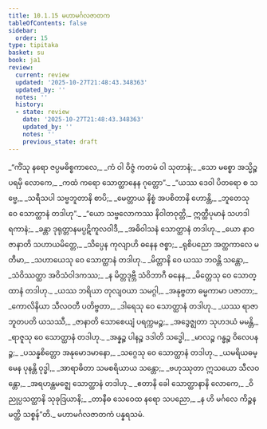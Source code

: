 ```yaml
---
title: 10.1.15 မဟာမင်္ဂလဇာတက
tableOfContents: false
sidebar:
  order: 15
type: tipitaka
basket: su
book: ja1
review:
  current: review
  updated: '2025-10-27T21:48:43.348363'
  updated_by: ''
  notes: ''
  history:
  - state: review
    date: '2025-10-27T21:48:43.348363'
    updated_by: ''
    notes: ''
    previous_state: draft
---
```



<ReviewStatus review={frontmatter.review} showDetails={true} />

<HypothesisAnnotation frontmatter={frontmatter} />

<DynamicBreadcrumb />

<Division number="155" book="ja1" e="ch" v="22" p="222">

<Paragraph number="2077" type="verses" book="ja1">
_“ကိံသု နရော ဇပ္ပမဓိစ္စကာလေ,_  
_ကံ ဝါ ဝိဇ္ဇံ ကတမံ ဝါ သုတာနံ;_  
_သော မစ္စော အသ္မိဉ္စ ပရမှိ လောကေ,_  
_ကထံ ကရော သောတ္ထာနေန ဂုတ္တော”._  

</Paragraph>

</Division>
<Division number="156" book="ja1" e="ch" v="22" p="222">

<Paragraph number="2078" type="verses" book="ja1">
_“ယဿ ဒေဝါ ပိတရော စ သဗ္ဗေ,_  
_သရီသပါ သဗ္ဗဘူတာနိ စာပိ;_  
_မေတ္တာယ နိစ္စံ အပစိတာနိ ဟောန္တိ,_  
_ဘူတေသု ဝေ သောတ္ထာနံ တဒါဟု”._  

</Paragraph>

</Division>
<Division number="157" book="ja1" e="ch" v="22" p="222">

<Paragraph number="2079" type="verses" book="ja1">
_“ယော သဗ္ဗလောကဿ နိဝါတဝုတ္တိ,_  
ဣတ္ထီပုမာနံ သဟဒါရကာနံ;_  
_ခန္တာ ဒုရုတ္တာနမပ္ပဋိကူလဝါဒီ,_  
_အဓိဝါသနံ သောတ္ထာနံ တဒါဟု._  

</Paragraph>

</Division>
<Division number="158" book="ja1" e="ch" v="22" p="222">

<Paragraph number="2080" type="verses" book="ja1">
_ယော နာဝဇာနာတိ သဟာယမိတ္တေ,_  
_သိပ္ပေန ကုလျာဟိ ဓနေန ဇစ္စာ;_  
_ရုစိပညော အတ္ထကာလေ မတီမာ,_  
_သဟာယေသု ဝေ သောတ္ထာနံ တဒါဟု._  

</Paragraph>

</Division>
<Division number="159" book="ja1" e="ch" v="22" p="222">

<Paragraph number="2081" type="verses" book="ja1">
_မိတ္တာနိ ဝေ ယဿ ဘဝန္တိ သန္တော,_  
_သံဝိဿတ္ထာ အဝိသံဝါဒကဿ;_  
_န မိတ္တဒုဗ္ဘီ သံဝိဘာဂီ ဓနေန,_  
_မိတ္တေသု ဝေ သောတ္ထာနံ တဒါဟု._  

</Paragraph>

</Division>
<Division number="160" book="ja1" e="ch" v="22" p="222">

<Paragraph number="2082" type="verses" book="ja1">
_ယဿ ဘရိယာ တုလျဝယာ သမဂ္ဂါ,_  
_အနုဗ္ဗတာ ဓမ္မကာမာ ပဇာတာ;_  
_ကောလိနိယာ သီလဝတီ ပတိဗ္ဗတာ,_  
_ဒါရေသု ဝေ သောတ္ထာနံ တဒါဟု._  

</Paragraph>

</Division>
<Division number="161" book="ja1" e="ch" v="22" p="223">

<Paragraph number="2083" type="verses" book="ja1">
_ယဿ ရာဇာ ဘူတပတိ ယသဿီ,_  
_ဇာနာတိ သောစေယျံ ပရက္ကမဉ္စ;_  
_အဒွေဇ္ဈတာ သုဟဒယံ မမန္တိ,_  
_ရာဇူသု ဝေ သောတ္ထာနံ တဒါဟု._  

</Paragraph>

</Division>
<Division number="162" book="ja1" e="ch" v="22" p="223">

<Paragraph number="2084" type="verses" book="ja1">
_အန္နဉ္စ ပါနဉ္စ ဒဒါတိ သဒ္ဓေါ,_  
_မာလဉ္စ ဂန္ဓဉ္စ ဝိလေပနဉ္စ;_  
_ပသန္နစိတ္တော အနုမောဒမာနော,_  
_သဂ္ဂေသု ဝေ သောတ္ထာနံ တဒါဟု._  

</Paragraph>

</Division>
<Division number="163" book="ja1" e="ch" v="22" p="223">

<Paragraph number="2085" type="verses" book="ja1">
_ယမရိယဓမ္မေန ပုနန္တိ ဝုဒ္ဓါ,_  
_အာရာဓိတာ သမစရိယာယ သန္တော;_  
_ဗဟုဿုတာ ဣသယော သီလဝန္တော,_  
_အရဟန္တမဇ္ဈေ သောတ္ထာနံ တဒါဟု._  

</Paragraph>

</Division>
<Division number="164" book="ja1" e="ch" v="22" p="223">

<Paragraph number="2086" type="verses" book="ja1">
_ဧတာနိ ခေါ သောတ္ထာနာနိ လောကေ,_  
_ဝိညုပ္ပသတ္ထာနိ သုခုဒြယာနိ;_  
_တာနီဓ သေဝေထ နရော သပညော,_  
_န ဟိ မင်္ဂလေ ကိဉ္စနမတ္ထိ သစ္စန်”တိ._  


</Paragraph>
</Division>

<Paragraph number="2087" type="center" book="ja1">
မဟာမင်္ဂလဇာတကံ ပန္နရသမံ.
</Paragraph>